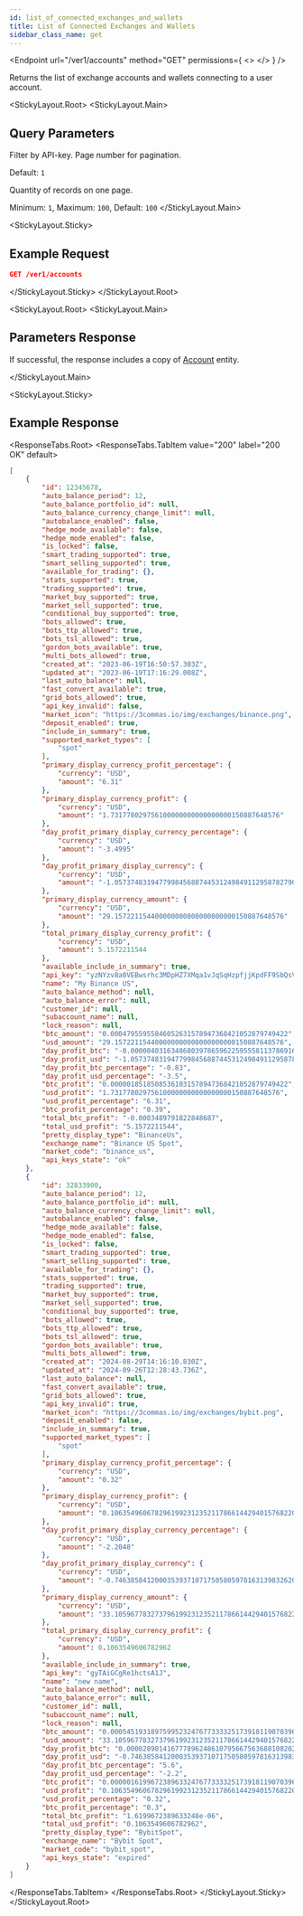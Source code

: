 ```yaml
---
id: list_of_connected_exchanges_and_wallets
title: List of Connected Exchanges and Wallets
sidebar_class_name: get
---
```


<Endpoint
  url="/ver1/accounts"
  method="GET"
  permissions={
    <>
      <Permission title="Permission" description="ACCOUNTS_READ" />
      <Permission title="Security" description="SIGNED" />
    </>
  }
/>

Returns the list of exchange accounts and wallets connecting to a user account.

<StickyLayout.Root>
<StickyLayout.Main>

## Query Parameters

<ApiParam name='api_key' type='string' id="api_key">
  Filter by API-key.
</ApiParam>

<ApiParam name='page' type='integer' id="page">
  Page number for pagination. 
  
  Default: `1`
</ApiParam>

<ApiParam name='per_page' type='integer' id="page">
   Quantity of records on one page.

   Minimum: `1`, Maximum: `100`, Default: `100`
</ApiParam>
</StickyLayout.Main>

<StickyLayout.Sticky>

## Example Request

```json
GET /ver1/accounts
```
</StickyLayout.Sticky>
</StickyLayout.Root>

<StickyLayout.Root>
<StickyLayout.Main>

## Parameters Response

If successful, the response includes a copy of [Account](0.%20Account%20entity.mdx) entity.

</StickyLayout.Main>


<StickyLayout.Sticky>
## Example Response
<ResponseTabs.Root>
<ResponseTabs.TabItem value="200" label="200 OK" default>

```json
[
    {
        "id": 12345678,
        "auto_balance_period": 12,
        "auto_balance_portfolio_id": null,
        "auto_balance_currency_change_limit": null,
        "autobalance_enabled": false,
        "hedge_mode_available": false,
        "hedge_mode_enabled": false,
        "is_locked": false,
        "smart_trading_supported": true,
        "smart_selling_supported": true,
        "available_for_trading": {},
        "stats_supported": true,
        "trading_supported": true,
        "market_buy_supported": true,
        "market_sell_supported": true,
        "conditional_buy_supported": true,
        "bots_allowed": true,
        "bots_ttp_allowed": true,
        "bots_tsl_allowed": true,
        "gordon_bots_available": true,
        "multi_bots_allowed": true,
        "created_at": "2023-06-19T16:50:57.303Z",
        "updated_at": "2023-06-19T17:16:29.008Z",
        "last_auto_balance": null,
        "fast_convert_available": true,
        "grid_bots_allowed": true,
        "api_key_invalid": false,
        "market_icon": "https://3commas.io/img/exchanges/binance.png",
        "deposit_enabled": true,
        "include_in_summary": true,
        "supported_market_types": [
            "spot"
        ],
        "primary_display_currency_profit_percentage": {
            "currency": "USD",
            "amount": "6.31"
        },
        "primary_display_currency_profit": {
            "currency": "USD",
            "amount": "1.731778029756100000000000000000150887648576"
        },
        "day_profit_primary_display_currency_percentage": {
            "currency": "USD",
            "amount": "-3.4995"
        },
        "day_profit_primary_display_currency": {
            "currency": "USD",
            "amount": "-1.0573748319477998456887445312498491129587827906685"
        },
        "primary_display_currency_amount": {
            "currency": "USD",
            "amount": "29.157221154400000000000000000000150887648576"
        },
        "total_primary_display_currency_profit": {
            "currency": "USD",
            "amount": 5.1572211544
        },
        "available_include_in_summary": true,
        "api_key": "yzNYzv8a0VEBwsrhc3MDpHZ7XMqa1vJqSqHzpfjjKpdFF9SbQsVQKRl3hKNyZU45",
        "name": "My Binance US",
        "auto_balance_method": null,
        "auto_balance_error": null,
        "customer_id": null,
        "subaccount_name": null,
        "lock_reason": null,
        "btc_amount": "0.00047955955846052631578947368421052879749422",
        "usd_amount": "29.157221154400000000000000000000150887648576",
        "day_profit_btc": "-0.000004031634868039786596225955581137869169682309539066",
        "day_profit_usd": "-1.0573748319477998456887445312498491129587827906685",
        "day_profit_btc_percentage": "-0.83",
        "day_profit_usd_percentage": "-3.5",
        "btc_profit": "0.00000185185085361031578947368421052879749422",
        "usd_profit": "1.731778029756100000000000000000150887648576",
        "usd_profit_percentage": "6.31",
        "btc_profit_percentage": "0.39",
        "total_btc_profit": "-0.0003489791822848687",
        "total_usd_profit": "5.1572211544",
        "pretty_display_type": "BinanceUs",
        "exchange_name": "Binance US Spot",
        "market_code": "binance_us",
        "api_keys_state": "ok"
    },
    {
        "id": 32833900,
        "auto_balance_period": 12,
        "auto_balance_portfolio_id": null,
        "auto_balance_currency_change_limit": null,
        "autobalance_enabled": false,
        "hedge_mode_available": false,
        "hedge_mode_enabled": false,
        "is_locked": false,
        "smart_trading_supported": true,
        "smart_selling_supported": true,
        "available_for_trading": {},
        "stats_supported": true,
        "trading_supported": true,
        "market_buy_supported": true,
        "market_sell_supported": true,
        "conditional_buy_supported": true,
        "bots_allowed": true,
        "bots_ttp_allowed": true,
        "bots_tsl_allowed": true,
        "gordon_bots_available": true,
        "multi_bots_allowed": true,
        "created_at": "2024-08-29T14:16:10.830Z",
        "updated_at": "2024-09-26T12:28:43.736Z",
        "last_auto_balance": null,
        "fast_convert_available": true,
        "grid_bots_allowed": true,
        "api_key_invalid": true,
        "market_icon": "https://3commas.io/img/exchanges/bybit.png",
        "deposit_enabled": false,
        "include_in_summary": true,
        "supported_market_types": [
            "spot"
        ],
        "primary_display_currency_profit_percentage": {
            "currency": "USD",
            "amount": "0.32"
        },
        "primary_display_currency_profit": {
            "currency": "USD",
            "amount": "0.10635496067829619923123521178661442940157682200204"
        },
        "day_profit_primary_display_currency_percentage": {
            "currency": "USD",
            "amount": "-2.2048"
        },
        "day_profit_primary_display_currency": {
            "currency": "USD",
            "amount": "-0.74638584120003539371071750580597816313983262001056"
        },
        "primary_display_currency_amount": {
            "currency": "USD",
            "amount": "33.10596778327379619923123521178661442940157682200204"
        },
        "total_primary_display_currency_profit": {
            "currency": "USD",
            "amount": 0.1063549606782962
        },
        "available_include_in_summary": true,
        "api_key": "gyTAiGCgRe1hctsA1J",
        "name": "new name",
        "auto_balance_method": null,
        "auto_balance_error": null,
        "customer_id": null,
        "subaccount_name": null,
        "lock_reason": null,
        "btc_amount": "0.000545193189759952324767733332517391811907039692",
        "usd_amount": "33.10596778327379619923123521178661442940157682200204",
        "day_profit_btc": "0.000028901416777896248610795667563688108202134512253672",
        "day_profit_usd": "-0.74638584120003539371071750580597816313983262001056",
        "day_profit_btc_percentage": "5.6",
        "day_profit_usd_percentage": "-2.2",
        "btc_profit": "0.000001619967238963324767733332517391811907039692",
        "usd_profit": "0.10635496067829619923123521178661442940157682200204",
        "usd_profit_percentage": "0.32",
        "btc_profit_percentage": "0.3",
        "total_btc_profit": "1.6199672389633248e-06",
        "total_usd_profit": "0.1063549606782962",
        "pretty_display_type": "BybitSpot",
        "exchange_name": "Bybit Spot",
        "market_code": "bybit_spot",
        "api_keys_state": "expired"
    }
]
```
  </ResponseTabs.TabItem>
</ResponseTabs.Root>
</StickyLayout.Sticky>
</StickyLayout.Root>
